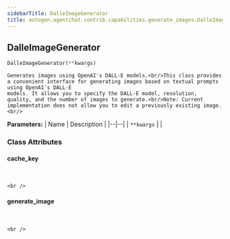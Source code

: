 ```yaml
---
sidebarTitle: DalleImageGenerator
title: autogen.agentchat.contrib.capabilities.generate_images.DalleImageGenerator
---
```

<h2 id="autogen.agentchat.contrib.capabilities.generate_images.DalleImageGenerator" class="doc doc-heading">
    <code class="doc-symbol doc-symbol-heading doc-symbol-class"></code>
    <span class="doc doc-object-name doc-class-name">DalleImageGenerator</span>
</h2>

```python
DalleImageGenerator(**kwargs)
```

    Generates images using OpenAI's DALL-E models.<br/>This class provides a convenient interface for generating images based on textual prompts using OpenAI's DALL-E
    models. It allows you to specify the DALL-E model, resolution, quality, and the number of images to generate.<br/>Note: Current implementation does not allow you to edit a previously existing image.<br/>

<b>Parameters:</b>
| Name | Description |
|--|--|
| `**kwargs` |  |

### Class Attributes

<code class="doc-symbol doc-symbol-heading doc-symbol-attribute"></code>
#### cache_key
<br />

    <br />

<code class="doc-symbol doc-symbol-heading doc-symbol-attribute"></code>
#### generate_image
<br />

    <br />